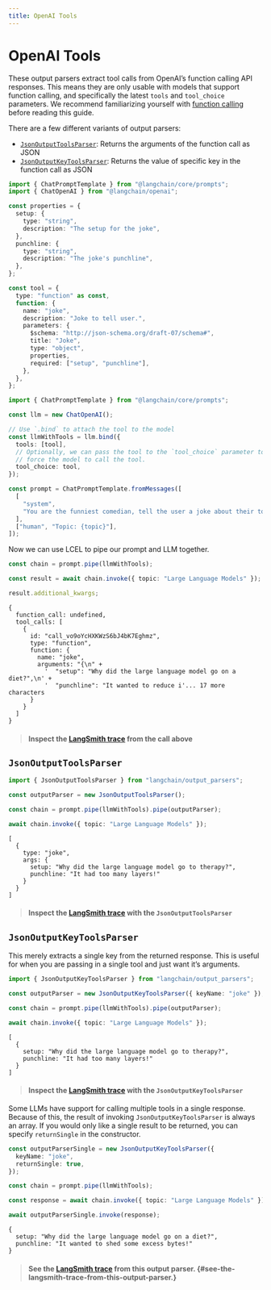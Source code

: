 ```yaml
---
title: OpenAI Tools
---
```


# OpenAI Tools

These output parsers extract tool calls from OpenAI’s function calling
API responses. This means they are only usable with models that support
function calling, and specifically the latest `tools` and `tool_choice`
parameters. We recommend familiarizing yourself with [function
calling](../../../../../../docs/modules/model_io/chat/function_calling)
before reading this guide.

There are a few different variants of output parsers:

- [`JsonOutputToolsParser`](https://api.js.langchain.com/classes/langchain_output_parsers.JsonOutputToolsParser.html):
  Returns the arguments of the function call as JSON
- [`JsonOutputKeyToolsParser`](https://api.js.langchain.com/classes/langchain_output_parsers.JsonOutputKeyToolsParser.html):
  Returns the value of specific key in the function call as JSON

```typescript
import { ChatPromptTemplate } from "@langchain/core/prompts";
import { ChatOpenAI } from "@langchain/openai";
```

```typescript
const properties = {
  setup: {
    type: "string",
    description: "The setup for the joke",
  },
  punchline: {
    type: "string",
    description: "The joke's punchline",
  },
};

const tool = {
  type: "function" as const,
  function: {
    name: "joke",
    description: "Joke to tell user.",
    parameters: {
      $schema: "http://json-schema.org/draft-07/schema#",
      title: "Joke",
      type: "object",
      properties,
      required: ["setup", "punchline"],
    },
  },
};
```

```typescript
import { ChatPromptTemplate } from "@langchain/core/prompts";

const llm = new ChatOpenAI();

// Use `.bind` to attach the tool to the model
const llmWithTools = llm.bind({
  tools: [tool],
  // Optionally, we can pass the tool to the `tool_choice` parameter to
  // force the model to call the tool.
  tool_choice: tool,
});

const prompt = ChatPromptTemplate.fromMessages([
  [
    "system",
    "You are the funniest comedian, tell the user a joke about their topic.",
  ],
  ["human", "Topic: {topic}"],
]);
```

Now we can use LCEL to pipe our prompt and LLM together.

```typescript
const chain = prompt.pipe(llmWithTools);
```

```typescript
const result = await chain.invoke({ topic: "Large Language Models" });
```

```typescript
result.additional_kwargs;
```

```text
{
  function_call: undefined,
  tool_calls: [
    {
      id: "call_vo9oYcHXKWzS6bJ4bK7Eghmz",
      type: "function",
      function: {
        name: "joke",
        arguments: "{\n" +
          '  "setup": "Why did the large language model go on a diet?",\n' +
          '  "punchline": "It wanted to reduce i'... 17 more characters
      }
    }
  ]
}
```

> #### Inspect the [LangSmith trace](https://smith.langchain.com/public/f2f34c8d-8193-40cb-b3ef-f186fb4de73e/r) from the call above

## `JsonOutputToolsParser`

```typescript
import { JsonOutputToolsParser } from "langchain/output_parsers";

const outputParser = new JsonOutputToolsParser();
```

```typescript
const chain = prompt.pipe(llmWithTools).pipe(outputParser);
```

```typescript
await chain.invoke({ topic: "Large Language Models" });
```

```text
[
  {
    type: "joke",
    args: {
      setup: "Why did the large language model go to therapy?",
      punchline: "It had too many layers!"
    }
  }
]
```

> #### Inspect the [LangSmith trace](https://smith.langchain.com/public/61ce7b9f-d462-499e-be65-8a165d2b47a7/r) with the `JsonOutputToolsParser`

## `JsonOutputKeyToolsParser`

This merely extracts a single key from the returned response. This is
useful for when you are passing in a single tool and just want it’s
arguments.

```typescript
import { JsonOutputKeyToolsParser } from "langchain/output_parsers";

const outputParser = new JsonOutputKeyToolsParser({ keyName: "joke" });
```

```typescript
const chain = prompt.pipe(llmWithTools).pipe(outputParser);
```

```typescript
await chain.invoke({ topic: "Large Language Models" });
```

```text
[
  {
    setup: "Why did the large language model go to therapy?",
    punchline: "It had too many layers!"
  }
]
```

> #### Inspect the [LangSmith trace](https://smith.langchain.com/public/2c9c93d2-d789-4e45-9f9f-e942eace8aed/r) with the `JsonOutputKeyToolsParser`

Some LLMs have support for calling multiple tools in a single response.
Because of this, the result of invoking `JsonOutputKeyToolsParser` is
always an array. If you would only like a single result to be returned,
you can specify `returnSingle` in the constructor.

```typescript
const outputParserSingle = new JsonOutputKeyToolsParser({
  keyName: "joke",
  returnSingle: true,
});
```

```typescript
const chain = prompt.pipe(llmWithTools);
```

```typescript
const response = await chain.invoke({ topic: "Large Language Models" });
```

```typescript
await outputParserSingle.invoke(response);
```

```text
{
  setup: "Why did the large language model go on a diet?",
  punchline: "It wanted to shed some excess bytes!"
}
```

> #### See the [LangSmith trace](https://smith.langchain.com/public/c05e0409-8085-487d-aee2-2d42b64b9f6d/r) from this output parser. {#see-the-langsmith-trace-from-this-output-parser.}
